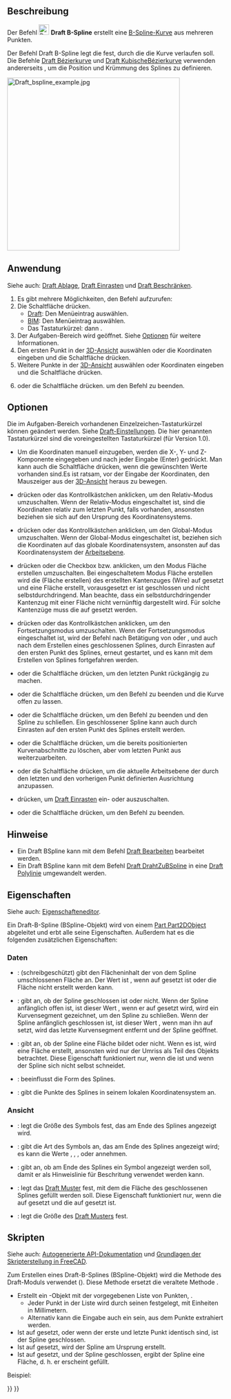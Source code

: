 <languages/>

{{Docnav/de
|[[Draft_Polygon/de|Polygon]]
|[[Draft_CubicBezCurve/de|KubischeBézierkurve]]
|[[Draft_Workbench/de|Draft]]
|IconL=Draft_Polygon.svg
|IconR=Draft_CubicBezCurve.svg
|IconC=Workbench_Draft.svg
}}

{{GuiCommand/de
|Name=Draft BSpline
|Name/de=Draft BSpline
|MenuLocation=Zeichnen → B-Spline<br>2D-Entwurf → B-Spline
|Workbenches=[[Draft_Workbench/de|Draft]], [[BIM_Workbench/de|BIM]]
|Shortcut={{KEY|B}} {{KEY|S}}
|Version=0.7
|SeeAlso=[[Draft_Wire/de|Draft Polylinie]], [[Draft_BezCurve/de|Draft Bézierkurve]]
}}

<span id="Description"></span>
==Beschreibung== 

Der Befehl [[Image:Draft_BSpline.svg|24px]] '''Draft B-Spline''' erstellt eine [https://de.wikipedia.org/wiki/Spline#B-Splines B-Spline-Kurve] aus mehreren Punkten.

Der Befehl Draft B-Spline legt die {{Emphasis|exakten Punkte}} fest, durch die die Kurve verlaufen soll. Die Befehle [[Draft_BezCurve/de|Draft Bézierkurve]] und [[Draft_CubicBezCurve/de|Draft KubischeBézierkurve]] verwenden andererseits {{Emphasis|Kontrollpunkte}}, um die Position und Krümmung des Splines zu definieren. 

[[Image:Draft_bspline_example.jpg|400px]]
{{Caption|Spline festgelegt durch mehrere Punkte}}

<span id="Usage"></span>
==Anwendung==

Siehe auch: [[Draft_Tray/de|Draft Ablage]], [[Draft_Snap/de|Draft Einrasten]] und [[Draft_Constrain/de|Draft Beschränken]].

# Es gibt mehrere Möglichkeiten, den Befehl aufzurufen:
# Die Schaltfläche {{Button|[[Image:Draft_BSpline.svg|16px]] [[Draft_BSpline/de|B-Spline]]}} drücken.
#* [[Draft_Workbench/de|Draft]]: Den Menüeintrag {{MenuCommand|Zeichnen → [[Image:Draft_BSpline.svg|16px]] B-Spline}} auswählen.
#* [[BIM_Workbench|BIM]]: Den Menüeintrag {{MenuCommand|2D-Entwurf → [[Image:Draft_BSpline.svg|16px]] B-Spline}} auswählen.
#* Das Tastaturkürzel: {{KEY|B}} dann {{KEY|S}}.
# Der Aufgaben-Bereich {{MenuCommand|B-Spline}} wird geöffnet. Siehe [[#Optionen|Optionen]] für weitere Informationen.
# Den ersten Punkt in der [[3D_view/de|3D-Ansicht]] auswählen oder die Koordinaten eingeben und die Schaltfläche {{Button|[[Image:Draft_AddPoint.svg|16px]] Punkt eingeben}} drücken.
# Weitere Punkte in der [[3D_view/de|3D-Ansicht]] auswählen oder Koordinaten eingeben und die Schaltfläche {{Button|[[Image:Draft_AddPoint.svg|16px]] Punkt eingeben}} drücken.
# {{KEY|Esc}} oder die Schaltfläche {{Button|Schließen}} drücken. um den Befehl zu beenden.

<span id="Options"></span>
==Optionen==

Die im Aufgaben-Bereich vorhandenen Einzelzeichen-Tastaturkürzel können geändert werden. Siehe [[Draft_Preferences/de|Draft-Einstellungen]]. Die hier genannten Tastaturkürzel sind die voreingestellten Tastaturkürzel (für Version 1.0).

* Um die Koordinaten manuell einzugeben, werden die X-, Y- und Z-Komponente eingegeben und nach jeder Eingabe {{KEY|Eingabe}} (Enter) gedrückt. Man kann auch die Schaltfläche {{Button|[[Image:Draft_AddPoint.svg|16px]] Punkt eingeben}} drücken, wenn die gewünschten Werte vorhanden sind.Es ist ratsam, vor der Eingabe der Koordinaten, den Mauszeiger aus der [[3D_view/de|3D-Ansicht]] heraus zu bewegen.
* {{KEY|R}} drücken oder das Kontrollkästchen {{MenuCommand|Relativ}} anklicken, um den Relativ-Modus umzuschalten. Wenn der Relativ-Modus eingeschaltet ist, sind die Koordinaten relativ zum letzten Punkt, falls vorhanden, ansonsten beziehen sie sich auf den Ursprung des Koordinatensystems.
* {{KEY|G}} drücken oder das Kontrollkästchen {{MenuCommand|Global}} anklicken, um den Global-Modus umzuschalten. Wenn der Global-Modus eingeschaltet ist, beziehen sich die Koordinaten auf das globale Koordinatensystem, ansonsten auf das Koordinatensystem der [[Draft_SelectPlane/de|Arbeitsebene]].
* {{KEY|F}} drücken oder die Checkbox {{MenuCommand|Füllen}}{{VersionNoteMinus/de|1.0}} bzw. {{MenuCommand|Fläche erstellen}}{{VersionNote/de|1.1}} anklicken, um den Modus Fläche erstellen umzuschalten. Bei eingeschaltetem Modus Fläche erstellen wird die {{PropertyData/de|Make Face}} (Fläche erstellen) des erstellten Kantenzuges (Wire) auf {{TRUE}} gesetzt und eine Fläche erstellt, vorausgesetzt er ist geschlossen und nicht selbstdurchdringend. Man beachte, dass ein selbstdurchdringender Kantenzug mit einer Fläche nicht vernünftig dargestellt wird. Für solche Kantenzüge muss die {{PropertyData/de|Make Face}} auf {{FALSE}} gesetzt werden.
* {{KEY|N}} drücken oder das Kontrollkästchen {{MenuCommand|Fortsetzen}} anklicken, um den Fortsetzungsmodus umzuschalten. Wenn der Fortsetzungsmodus eingeschaltet ist, wird der Befehl nach Betätigung von {{Button|[[IMage:Draft_FinishLine.svg|16px]] Fertigstellen}} oder {{Button|[[Image:Draft_CloseLine.svg|16px]] Schließen}}, und auch nach dem Erstellen eines geschlossenen Splines, durch Einrasten auf den ersten Punkt des Splines, erneut gestartet, und es kann mit dem Erstellen von Splines fortgefahren werden.
* {{KEY|/}} oder die Schaltfläche {{Button|[[Image:Draft_UndoLine.svg|16px]] Rückgängig}} drücken, um den letzten Punkt rückgängig zu machen.
* {{KEY|A}} oder die Schaltfläche {{Button|[[Image:Draft_FinishLine.svg|16px]] Fertigstellen}} drücken, um den Befehl zu beenden und die Kurve offen zu lassen.
* {{KEY|O}} oder die Schaltfläche {{Button|[[Image:Draft_CloseLine.svg|16px]] Schließen}} drücken, um den Befehl zu beenden und den Spline zu schließen. Ein geschlossener Spline kann auch durch Einrasten auf den ersten Punkt des Splines erstellt werden.
* {{KEY|W}} oder die Schaltfläche {{Button|[[Image:Draft Wipe.svg|16px]] Radieren}} drücken, um die bereits positionierten Kurvenabschnitte zu löschen, aber vom letzten Punkt aus weiterzuarbeiten.
* {{KEY|U}} oder die Schaltfläche {{Button|[[Image:Draft SelectPlane.svg|16px]] [[Draft_SelectPlane/de|Arbeitsebene festelegen]]}} drücken, um die aktuelle Arbeitsebene der durch den letzten und den vorherigen Punkt definierten Ausrichtung anzupassen.
* {{KEY|S}} drücken, um [[Draft_Snap/de|Draft Einrasten]] ein- oder auszuschalten.
* {{KEY|Esc}} oder die Schaltfläche {{Button|Schliessen}} drücken, um den Befehl zu beenden.

<span id="Notes"></span>
==Hinweise==

* Ein Draft BSpline kann mit dem Befehl [[Draft_Edit/de|Draft Bearbeiten]] bearbeitet werden.
* Ein Draft BSpline kann mit dem Befehl [[Draft_WireToBSpline/de|Draft DrahtZuBSpline]] in eine  [[Draft_Wire/de|Draft Polylinie]] umgewandelt werden.

<span id="Properties"></span>
==Eigenschaften==

Siehe auch: [[Property_editor/de|Eigenschafteneditor]].

Ein Draft-B-Spline (BSpline-Objekt)  wird von einem [[Part_Part2DObject/de|Part Part2DObject]] abgeleitet und erbt alle seine Eigenschaften. Außerdem hat es die folgenden zusätzlichen Eigenschaften:

<span id="Data"></span>
=== Daten ===

{{TitleProperty|Draft}}

* {{PropertyData/de|Area|Area}}: (schreibgeschützt) gibt den Flächeninhalt der von dem Spline umschlossenen Fläche  an. Der Wert ist {{value|0.0}}, wenn {{PropertyData/de|Make Face}} auf {{FALSE}} gesetzt ist oder die Fläche nicht erstellt werden kann.
* {{PropertyData/de|Closed|Bool}}: gibt an, ob der Spline geschlossen ist oder nicht. Wenn der Spline anfänglich offen ist, ist dieser Wert {{FALSE}}, wenn er auf {{TRUE}} gesetzt wird, wird ein Kurvensegment gezeichnet, um den Spline zu schließen. Wenn der Spline anfänglich geschlossen ist, ist dieser Wert {{TRUE}}, wenn man ihn auf {{FALSE}} setzt, wird das letzte Kurvensegment entfernt und der Spline geöffnet.
* {{PropertyData/de|Make Face|Bool}}: gibt an, ob der Spline eine Fläche bildet oder nicht. Wenn es {{TRUE}} ist, wird eine Fläche erstellt, ansonsten wird nur der Umriss als Teil des Objekts betrachtet. Diese Eigenschaft funktioniert nur, wenn die {{PropertyData/de|Closed}} {{TRUE}} ist und wenn der Spline sich nicht selbst schneidet.
* {{PropertyData/de|Parameterization|Float}}: beeinflusst die Form des Splines.
* {{PropertyData/de|Points|VectorList}}: gibt die Punkte des Splines in seinem lokalen Koordinatensystem an.

<span id="View"></span>
===Ansicht===

{{TitleProperty|Draft}}

* {{PropertyView/de|Arrow Size|Length}}: legt die Größe des Symbols fest, das am Ende des Splines angezeigt wird.
* {{PropertyView/de|Arrow Type|Enumeration}}: gibt die Art des Symbols an, das am Ende des Splines angezeigt wird; es kann die Werte {{value|Dot}}, {{value|Circle}}, {{value|Arrow}}, {{value|Tick}} oder {{value|Tick-2}} annehmen.
* {{PropertyView/de|End Arrow|Bool}}: gibt an, ob am Ende des Splines ein Symbol angezeigt werden soll, damit er als Hinweislinie für Beschritung verwendet werden kann.
* {{PropertyView/de|Pattern|Enumeration}}: legt das [[Draft_Pattern/de|Draft Muster]] fest, mit dem die Fläche des geschlossenen Splines gefüllt werden soll. Diese Eigenschaft funktioniert nur, wenn die {{PropertyData/de|Make Face}} auf {{TRUE}} gesetzt und die {{PropertyView/de|Display Mode}} auf {{value|Flat Lines}} gesetzt ist.
* {{PropertyView/de|Pattern Size|Float}}: legt die Größe des [[Draft_Pattern/de|Draft Musters]] fest.

<span id="Scripting"></span>
==Skripten==

Siehe auch: [https://freecad.github.io/SourceDoc/ Autogenerierte API-Dokumentation] und [[FreeCAD_Scripting_Basics/de|Grundlagen der Skripterstellung in FreeCAD]].

Zum Erstellen eines Draft-B-Splines (BSpline-Objekt) wird die Methode {{incode|make_bspline}} des Draft-Moduls verwendet ({{Version/de|0.19}}). Diese Methode ersetzt die veraltete Methode {{incode|makeBSpline}}.

{{Code|code=
bspline = make_bspline(pointslist, closed=False, placement=None, face=None, support=None)
bspline = make_bspline(Part.Wire, closed=False, placement=None, face=None, support=None)
}}

* Erstellt ein {{incode|BSpline}}-Objekt mit der vorgegebenen Liste von Punkten, {{incode|pointslist}}.
** Jeder Punkt in der Liste wird durch seinen {{incode|FreeCAD.Vector}} festgelegt, mit Einheiten in Millimetern.
** Alternativ kann die Eingabe auch ein {{incode|Part.Wire}} sein, aus dem Punkte extrahiert werden.
* Ist {{incode|closed}} auf {{incode|True}} gesetzt, oder wenn der erste und letzte Punkt identisch sind, ist der Spline geschlossen.
* Ist {{incode|placement}} auf {{incode|None}} gesetzt, wird der Spline am Ursprung erstellt.
* Ist {{incode|face}} auf {{incode|True}} gesetzt, und der Spline geschlossen, ergibt der Spline eine Fläche, d. h. er erscheint gefüllt.

Beispiel:

{{Code|code=
import FreeCAD as App
import Draft

doc = App.newDocument()

p1 = App.Vector(0, 0, 0)
p2 = App.Vector(1000, 1000, 0)
p3 = App.Vector(2000, 0, 0)

spline1 = Draft.make_bspline([p1, p2, p3], closed=False)
spline2 = Draft.make_bspline([p1, 2*p3, 1.3*p2], closed=False)
spline3 = Draft.make_bspline([1.3*p3, p1, -1.7*p2], closed=False)

doc.recompute()
}}


{{Docnav/de
|[[Draft_Polygon/de|Polygon]]
|[[Draft_CubicBezCurve/de|KubischeBézierkurve]]
|[[Draft_Workbench/de|Draft]]
|IconL=Draft_Polygon.svg
|IconR=Draft_CubicBezCurve.svg
|IconC=Workbench_Draft.svg
}}

{{Draft Tools navi{{#translation:}}}}
{{Userdocnavi{{#translation:}}}}
